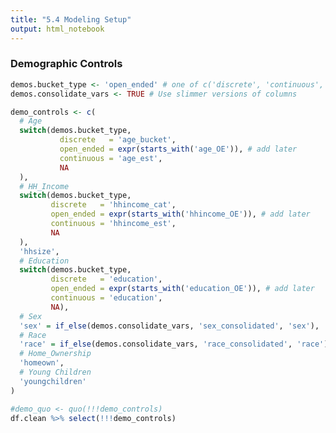 ```yaml
---
title: "5.4 Modeling Setup"
output: html_notebook
---
```


### Demographic Controls
```r
demos.bucket_type <- 'open_ended' # one of c('discrete', 'continuous', 'open_ended')
demos.consolidate_vars <- TRUE # Use slimmer versions of columns

demo_controls <- c(
  # Age 
  switch(demos.bucket_type, 
           discrete   = 'age_bucket',
           open_ended = expr(starts_with('age_OE')), # add later
           continuous = 'age_est',
           NA
  ),
  # HH_Income
  switch(demos.bucket_type,
         discrete   = 'hhincome_cat',
         open_ended = expr(starts_with('hhincome_OE')), # add later
         continuous = 'hhincome_est',
         NA
  ),
  'hhsize', 
  # Education
  switch(demos.bucket_type, 
         discrete   = 'education',
         open_ended = expr(starts_with('education_OE')), # add later
         continuous = 'education',
         NA),
  # Sex
  'sex' = if_else(demos.consolidate_vars, 'sex_consolidated', 'sex'), 
  # Race
  'race' = if_else(demos.consolidate_vars, 'race_consolidated', 'race'), 
  # Home_Ownership
  'homeown', 
  # Young Children
  'youngchildren'
)

#demo_quo <- quo(!!!demo_controls)
df.clean %>% select(!!!demo_controls)
```